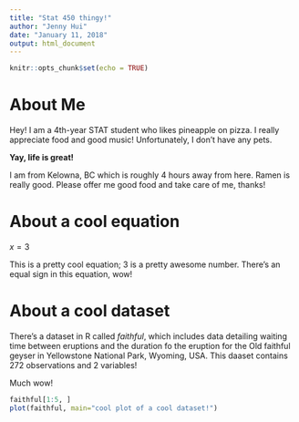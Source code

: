 ```yaml
---
title: "Stat 450 thingy!"
author: "Jenny Hui"
date: "January 11, 2018"
output: html_document
---
```


```r
knitr::opts_chunk$set(echo = TRUE)
```

# About Me
Hey!
I am a 4th-year STAT student who likes pineapple on pizza. I really appreciate food and good music! 
Unfortunately, I don't have any pets. 

**Yay, life is great!**

I am from Kelowna, BC which is roughly 4 hours away from here. Ramen is really good. Please offer me good food and take care of me, thanks!

# About a cool equation
$x = 3$

This is a pretty cool equation; 3 is a pretty awesome number. There's an equal sign in this equation, wow!

# About a cool dataset
There's a dataset in R called *faithful*, which includes data detailing waiting time between eruptions and the duration fo the eruption for the Old faithful geyser in Yellowstone National Park, Wyoming, USA. This daaset contains 272 observations and 2 variables! 

Much wow!

```r
faithful[1:5, ]
plot(faithful, main="cool plot of a cool dataset!")
```

